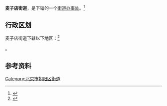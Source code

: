 {{中国乡级行政区
|景观照片文件名 = 2016-09-11 Evening Liangmaqiao anagoria.jpg
|景观照片描述 = [[燕莎桥|燕莎桥]]东侧的[[亮马河|亮马河]]
|汉语拼音 = 
|其他语言 = 
|其他语言名称 = 
|旧称 = 
|地名出处 = 
|位置图文件名 = 
|位置图描述 = 
|自定义图片= 
|建置时间 = 
|政府驻地 = 
|毗邻 = [[太阳宫地区|太阳宫地区]]、[[将台地区|将台地区]]、[[酒仙桥街道_(北京市)|酒仙桥街道]]、[[东风地区|东风地区]]、[[六里屯街道|六里屯街道]]、[[团结湖街道|团结湖街道]]、[[三里屯街道|三里屯街道]]、[[左家庄街道|左家庄街道]]
|总面积 = 
|总人口 = 
|总人口年份 = 
|户籍人口 = 
|户籍人口年份 = 
|常住人口 = 
|常住人口年份 = 
|人口密度 = 
|GDP = 
|GDP年份 = 
|邮政编码 = 
|电话区号 = 10
|官方网站 = 
|网站名称 = 
|11/01/05/012/000}}

'''麦子店街道'''，是{{PRC admin/fullname|11/01/05/012/000|3}}下辖的一个[[街道办事处|街道办事处]]。<ref>{{PRC admin/ref sgc|{{PRC admin/parent|11/01/05/012/000}}}}</ref>

== 行政区划 ==

麦子店街道下辖以下地区：<ref>{{PRC admin/ref sgc|11/01/05/012/000}}</ref>

{{PRC admin/children|11/01/05/012/000}}。

== 参考资料 ==

{{Reflist|2}}

{{北京市朝阳区行政区划}}
{{北京行政区划小作品}}

[[Category:北京市朝阳区街道|Category:北京市朝阳区街道]]